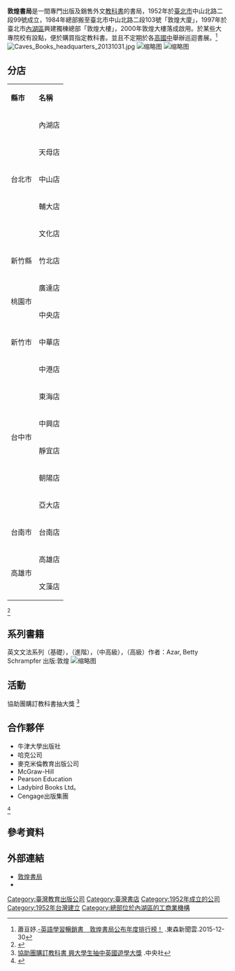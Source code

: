 {{Infobox_Company
| company_name = 敦煌書局股份有限公司
| company_name_en = Caves Book
| company_logo = 
| company_type = [[股份有限公司|股份有限公司]]
| local_code_name =  TW
| local_code =  14004626
| market_information = 
| company_slogan = Your school, Your Caves Books.
| foundation = 1975年1月23日
| location = {{ROC-TW}}<br/>[[台北市|台北市]][[內湖區|內湖區]]堤頂大道一段207號
| founder  = 
| key_people = 陳文良
| capital = [[新台幣|新台幣]]150,000,000元
| num_employees = 約350人
| industry = [[零售業|零售業]]<br>[[文化|文化]]<br>[[教育|教育]]<br>[[兒童|兒童]]
| products = 外文[[圖書|圖書]]<br>[[出版品|出版品]]<br>[[雜誌|雜誌]]<br>[[CD|CD]]<br>[[有聲書|有聲書]]販售
| subsid = 師德文教股份有限公司<br>凱撒琳股份有限公司
| revenue = 
| area_served = [[臺灣|臺灣]]
| homepage = [http://www.cavesbooks.com.tw/ www.cavesbooks.com.tw]
}}
'''敦煌書局'''是一間專門出版及銷售外文[[教科書|教科書]]的書局，1952年於[[臺北市|臺北市]]中山北路二段99號成立，1984年總部搬至臺北市中山北路二段103號「敦煌大廈」，1997年於臺北市[[內湖區|內湖區]]興建獨棟總部「敦煌大樓」，2000年敦煌大樓落成啟用。於某些大專院校有設點，便於購買指定教科書。並且不定期於各[[高國中|高國中]]舉辦巡迴書展。<ref>蕭亘妤.[http://www.ettoday.net/news/20151230/621482.htm -英語學習暢銷書　敦煌書局公布年度排行榜！] {{Wayback|url=http://www.ettoday.net/news/20151230/621482.htm |date=20161225214258 }} .東森新聞雲.2015-12-30</ref>
[[File:Caves_Books_headquarters_20131031.jpg|thumb]]
[[File:敦煌書局招牌.jpg|缩略图]]
[[File:一間敦煌書局內的擺設.jpg|缩略图]]

== 分店 ==
{|class="wikitable" 
|- align=center
|'''縣市'''|| '''名稱''' 
|-
|rowspan="5"|台北市||內湖店
|-
|天母店
|-
|中山店
|-
|輔大店
|-
|文化店
|-
|新竹縣||竹北店
|-
|rowspan="2"|桃園市||廣達店
|-
|中央店
|-
|新竹市||中華店
|-
|rowspan="6"|台中市||中港店
|-
|東海店
|-
|中興店
|-
|靜宜店
|-
|朝陽店
|-
|亞大店
|-
|台南市||台南店
|-
|rowspan="2"|高雄市||高雄店
|-
|文藻店
|}

<ref>{{Cite web|url=http://www.caves.com.tw/ServiceSites-L.html|title=語言學習服務據點|work=敦煌教育集團|accessdate=|archive-date=2021-11-20|archive-url=https://web.archive.org/web/20211120024013/https://www.caves.com.tw/ServiceSites-L.html|dead-url=no}}</ref>

==系列書籍==
英文文法系列（基礎），（進階），（中高級），（高級）作者：Azar, Betty Schrampfer 出版:敦煌
[[File:Understanding_and_using-English_Grammar_ver3.jpg|缩略图]]
==活動==
協助團購訂教科書抽大獎
<ref>[http://www.cna.com.tw/postwrite/Detail/139481.aspx#.V-VnLBCKTIU 協助團購訂教科書 興大學生抽中英國遊學大獎] {{Wayback|url=http://www.cna.com.tw/postwrite/Detail/139481.aspx#.V-VnLBCKTIU |date=20161226054934 }}.中央社</ref>

==合作夥伴==
*牛津大學出版社
*哈克公司
*麥克米倫教育出版公司
*McGraw-Hill
*Pearson Education
*Ladybird Books Ltd。
*Cengage出版集團
<ref>{{Cite web |url=http://www.caves.com.tw/Group/Content.aspx?CDE=MNU20121105201833DO5 |title=關於敦煌-合作夥伴 |accessdate=2016-09-23 |archive-date=2016-09-24 |archive-url=https://web.archive.org/web/20160924022923/http://www.caves.com.tw/Group/Content.aspx?CDE=MNU20121105201833DO5 |dead-url=no }}</ref>

==參考資料==
{{reflist|2}}

==外部連結==
{{commonscat|Caves Books}}
*[http://www.cavesbooks.com.tw 敦煌書局] {{Wayback|url=http://www.cavesbooks.com.tw/ |date=20110207215603 }}
*{{facebook|cavesbooksec}}

{{台灣的書店}}

[[Category:臺灣教育出版公司|Category:臺灣教育出版公司]]
[[Category:臺灣書店|Category:臺灣書店]]
[[Category:1952年成立的公司|Category:1952年成立的公司]]
[[Category:1952年台灣建立|Category:1952年台灣建立]]
[[Category:總部位於內湖區的工商業機構|Category:總部位於內湖區的工商業機構]]